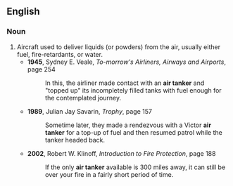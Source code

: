 ==English==
===Noun===
{{en-noun|sg=[[air]] [[tanker]]}}
# Aircraft used to deliver liquids (or powders) from the air, usually either fuel, fire-retardants, or water.
#*'''1945''', Sydney E. Veale, ''To-morrow's Airliners, Airways and Airports'', page 254
#*:In this, the airliner made contact with an '''air tanker''' and "topped up" its incompletely filled tanks with fuel enough for the contemplated journey.
#*'''1989''', Julian Jay Savarin, ''Trophy'', page 157
#*:Sometime later, they made a rendezvous with a Victor '''air tanker''' for a top-up of fuel and then resumed patrol while the tanker headed back.
#*'''2002''', Robert W. Klinoff, ''Introduction to Fire Protection'', page 188
#*:If the only '''air tanker''' available is 300 miles away, it can still be over your fire in a fairly short period of time.